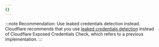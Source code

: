 ```yaml
---
{}
---
```


:::note
Recommendation: Use leaked credentials detection instead. Cloudflare recommends that you use [leaked credentials detection](/waf/detections/leaked-credentials/) instead of Cloudflare Exposed Credentials Check, which refers to a previous implementation.
:::
